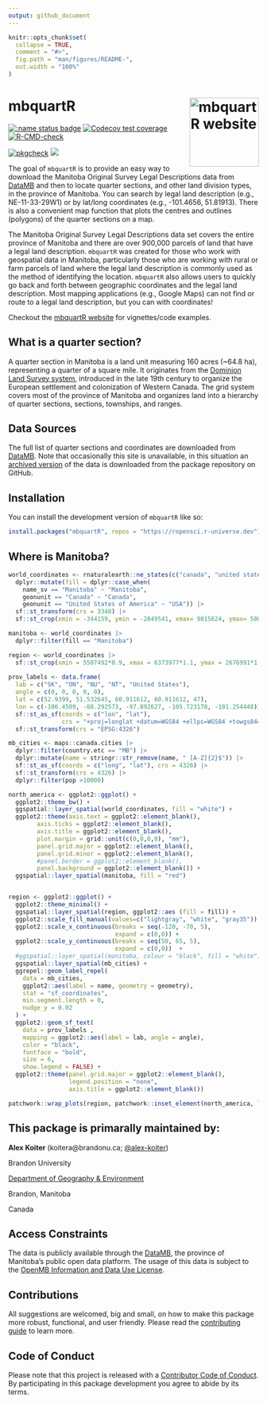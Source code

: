```yaml
---
output: github_document
---
```


<!-- README.md is generated from README.Rmd. Please edit that file -->

```r
knitr::opts_chunk$set(
  collapse = TRUE,
  comment = "#>",
  fig.path = "man/figures/README-",
  out.width = "100%"
)
```

# mbquartR <a href="https://docs.ropensci.org/mbquartR/"><img src="man/figures/logo.png" align="right" height="139" alt="mbquartR website" /></a>


<!-- badges: start -->

[![:name status badge](https://ropensci.r-universe.dev/badges/:name)](https://ropensci.r-universe.dev)
[![Codecov test coverage](https://codecov.io/gh/ropensci/mbquartR/branch/main/graph/badge.svg)](https://app.codecov.io/gh/ropensci/mbquartR?branch=main)
[![R-CMD-check](https://github.com/ropensci/mbquartR/actions/workflows/R-CMD-check.yaml/badge.svg)](https://github.com/ropensci/mbquartR/actions/workflows/R-CMD-check.yaml)

[![pkgcheck](https://github.com/ropensci/mbquartR/workflows/pkgcheck/badge.svg)](https://github.com/ropensci/mbquartR/actions?query=workflow%3Apkgcheck)
[![](https://badges.ropensci.org/160_status.svg)](https://github.com/ropensci/software-review/issues/658) 
<!-- badges: end -->

The goal of `mbquartR` is to provide an easy way to download the Manitoba Original Survey Legal Descriptions data from [DataMB](https://geoportal.gov.mb.ca/) and then to locate quarter sections, and other land division types, in the province of Manitoba. You can search by legal land description (e.g., NE-11-33-29W1) or by lat/long coordinates (e.g., -101.4656, 51.81913). There is also a convenient map function that plots the centres and outlines (polygons) of the quarter sections on a map.

The Manitoba Original Survey Legal Descriptions data set covers the entire province of Manitoba and there are over 900,000 parcels of land that have a legal land description. `mbquartR` was created for those who work with geospatial data in Manitoba, particularly those who are working with rural or farm parcels of land where the legal land description is commonly used as the method of identifying the location. `mbquartR` also allows users to quickly go back and forth between geographic coordinates and the legal land description. Most mapping applications (e.g., Google Maps) can not find or route to a legal land description, but you can with coordinates! 

Checkout the [mbquartR website](https://docs.ropensci.org/mbquartR/) for vignettes/code examples.

## What is a quarter section?
A quarter section in Manitoba is a land unit measuring 160 acres (~64.8 ha), representing a quarter of a square mile. It originates from the [Dominion Land Survey system](https://en.wikipedia.org/wiki/Dominion_Land_Survey), introduced in the late 19th century to organize the European settlement and colonization of Western Canada. The grid system covers most of the province of Manitoba and organizes land into a hierarchy of quarter sections, sections, townships, and ranges.

## Data Sources
The full list of quarter sections and coordinates are downloaded from [DataMB](https://geoportal.gov.mb.ca/). Note that occasionally this site is unavailable, in this situation an [archived version](https://github.com/ropensci/mbquartR/releases/) of the data is downloaded from the package repository on GitHub.

## Installation

You can install the development version of `mbquartR` like so:

```r
install.packages("mbquartR", repos = "https://ropensci.r-universe.dev")
```


## Where is Manitoba?

```r
world_coordinates <- rnaturalearth::ne_states(c("canada", "united states of america", "mexico"), returnclass = "sf") |>
  dplyr::mutate(fill = dplyr::case_when( 
    name_sv == "Manitoba" ~ "Manitoba",
    geonunit == "Canada" ~ "Canada",
    geonunit == "United States of America" ~ "USA")) |>
  sf::st_transform(crs = 3348) |>
  sf::st_crop(xmin = -344159, ymin = -2849541, xmax= 9015624, ymax= 5801042)

manitoba <- world_coordinates |>
  dplyr::filter(fill == "Manitoba")

region <- world_coordinates |>
  sf::st_crop(xmin = 5507492*0.9, xmax = 6373977*1.1, ymax = 2676991*1.15, ymin = 1434470*0.8)
  
prov_labels <- data.frame(
  lab = c("SK", "ON", "NU", "NT", "United States"), 
  angle = c(0, 0, 0, 0, 0), 
  lat = c(52.9399, 51.532645, 60.911612, 60.911612, 47), 
  lon = c(-106.4509, -88.292573, -97.892627, -105.723178, -101.254448)) |>
  sf::st_as_sf(coords = c("lon", "lat"),
               crs = "+proj=longlat +datum=WGS84 +ellps=WGS84 +towgs84=0,0,0") |>
  sf::st_transform(crs = "EPSG:4326")

mb_cities <- maps::canada.cities |>
  dplyr::filter(country.etc == "MB") |>
  dplyr::mutate(name = stringr::str_remove(name, " [A-Z]{2}$")) |>
  sf::st_as_sf(coords = c("long", "lat"), crs = 4326) |>
  sf::st_transform(crs = 4326) |>
  dplyr::filter(pop >10000)

north_america <- ggplot2::ggplot() +
  ggplot2::theme_bw() +
  ggspatial::layer_spatial(world_coordinates, fill = "white") +
  ggplot2::theme(axis.text = ggplot2::element_blank(),
        axis.ticks = ggplot2::element_blank(),
        axis.title = ggplot2::element_blank(),
        plot.margin = grid::unit(c(0,0,0,0), "mm"),
        panel.grid.major = ggplot2::element_blank(),
        panel.grid.minor = ggplot2::element_blank(),
        #panel.border = ggplot2::element_blank(),
        panel.background = ggplot2::element_blank()) +
  ggspatial::layer_spatial(manitoba, fill = "red")


region <- ggplot2::ggplot() +
  ggplot2::theme_minimal() +
  ggspatial::layer_spatial(region, ggplot2::aes (fill = fill)) +
  ggplot2::scale_fill_manual(values=c("lightgray", "white", "gray35")) +
  ggplot2::scale_x_continuous(breaks = seq(-120, -70, 5),
                              expand = c(0,0)) +
  ggplot2::scale_y_continuous(breaks = seq(50, 65, 5),
                              expand = c(0,0))  +
  #ggspatial::layer_spatial(manitoba, colour = "black", fill = "white") +
  ggspatial::layer_spatial(mb_cities) +
  ggrepel::geom_label_repel(
    data = mb_cities,
    ggplot2::aes(label = name, geometry = geometry),
    stat = "sf_coordinates",
    min.segment.length = 0,
    nudge_y = 0.02
  ) +
  ggplot2::geom_sf_text(
    data = prov_labels ,
    mapping = ggplot2::aes(label = lab, angle = angle), 
    color = "black",
    fontface = "bold",
    size = 6, 
    show.legend = FALSE) + 
  ggplot2::theme(panel.grid.major = ggplot2::element_blank(),
                 legend.position = "none",
                 axis.title = ggplot2::element_blank())

patchwork::wrap_plots(region, patchwork::inset_element(north_america, left = 0.7, bottom = 0.6, right = 1, top = 1, align_to = 'full'))

```


## This package is primarally maintained by:

**Alex Koiter** (koitera\@brandonu.ca; [@alex-koiter](https://github.com/alex-koiter))

Brandon University

[Department of Geography & Environment](https://www.brandonu.ca/geography/)

Brandon, Manitoba 

Canada

## Access Constraints

The data is publicly available through the [DataMB](https://geoportal.gov.mb.ca/), the province of Manitoba's public open data platform. The usage of this data is subject to the [OpenMB Information and Data Use License](https://www.gov.mb.ca/legal/copyright.html).

## Contributions

All suggestions are welcomed, big and small, on how to make this package more robust, functional, and user friendly. Please read the [contributing guide](https://docs.ropensci.org/mbquartR/CONTRIBUTING.html) to learn more.

## Code of Conduct

Please note that this project is released with a [Contributor Code of Conduct](https://ropensci.org/code-of-conduct/). By participating in
this package development you agree to abide by its terms.

